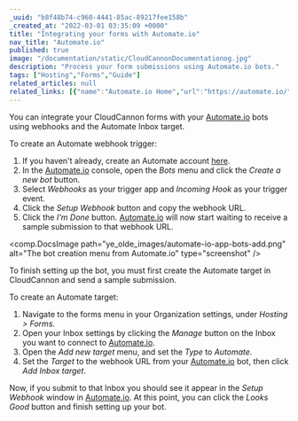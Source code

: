 ```yaml
---
_uuid: "b8f48b74-c960-4441-85ac-89217fee158b"
_created_at: "2022-03-01 03:35:09 +0000"
title: "Integrating your forms with Automate.io"
nav_title: "Automate.io"
published: true
image: "/documentation/static/CloudCannonDocumentationog.jpg"
description: "Process your form submissions using Automate.io bots."
tags: ["Hosting","Forms","Guide"]
related_articles: null
related_links: [{"name":"Automate.io Home","url":"https://automate.io/"},{"name":"Automate.io Documentation","url":"https://docs.automate.io/"}]
---
```


You can integrate your CloudCannon forms with your [Automate.io](http://Automate.io) bots using webhooks and the Automate Inbox target.

To create an Automate webhook trigger:

1. If you haven't already, create an Automate account [here](https://automate.io/app/signup).
2. In the [Automate.io](http://Automate.io) console, open the *Bots* menu and click the *Create a new bot* button.
3. Select *Webhooks* as your trigger app and *Incoming Hook* as your trigger event.
4. Click the *Setup Webhook* button and copy the webhook URL.
5. Click the *I'm Done* button. [Automate.io](http://Automate.io) will now start waiting to receive a sample submission to that webhook URL.

<comp.DocsImage path="ye_olde_images/automate-io-app-bots-add.png" alt="The bot creation menu from Automate.io" type="screenshot" />

To finish setting up the bot, you must first create the Automate target in CloudCannon and send a sample submission.

To create an Automate target:

1. Navigate to the forms menu in your Organization settings, under *Hosting &gt; Forms.*
2. Open your Inbox settings by clicking the *Manage* button on the Inbox you want to connect to [Automate.io](http://Automate.io).
3. Open the *Add new target* menu, and set the *Type* to *Automate.*
4. Set the *Target* to the webhook URL from your [Automate.io](http://Automate.io) bot, then click *Add Inbox target*.

Now, if you submit to that Inbox you should see it appear in the *Setup Webhook* window in [Automate.io](http://Automate.io). At this point, you can click the *Looks Good* button and finish setting up your bot.
